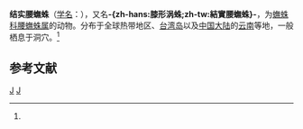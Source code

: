 {{noteTA|G1=LS}}
{{Speciesbox
| image = [[File:Zosis.geniculatus.female.1.-.tanikawa.jpg|250px]]
| image_caption = 雌成蛛
| taxon = Zosis geniculata
| binomial_authority = (Olivier, 1789)<ref name='id12926'>{{cite web| url =http://www.bioinfo.cn/db05/BjdwSpecies.php?action=view&id=12926| title =结实腰蟱蛛| work =《中国动物物种编目数据库》| publisher =中国科学院微生物研究所| author =中国科学院动物研究所| accessdate =2009-04-28| deadurl =yes| archiveurl =https://web.archive.org/web/20160305070033/http://www.bioinfo.cn/db05/BjdwSpecies.php?action=view&id=12926| archivedate =2016-03-05}}</ref>
}}

'''结实腰蟱蛛'''（[[学名|学名]]：{{lang|la|''Zosis geniculata''}}），又名'''-{zh-hans:膝形涡蛛;zh-tw:結實腰蟱蛛}-'''，为[[蟱蛛科|蟱蛛科]][[腰蟱蛛属|腰蟱蛛属]]的动物。分布于全球热带地区、[[台湾岛|台湾岛]]以及[[中国大陆|中国大陆]]的[[云南|云南]]等地，一般栖息于洞穴。<ref name='id12926'/>

== 参考文献 ==
{{reflist}}

{{蜘蛛小作品}}

{{Taxonbar}}
[[Category:1789年描述的动物|J]]
[[Category:腰蟱蛛属|J]]